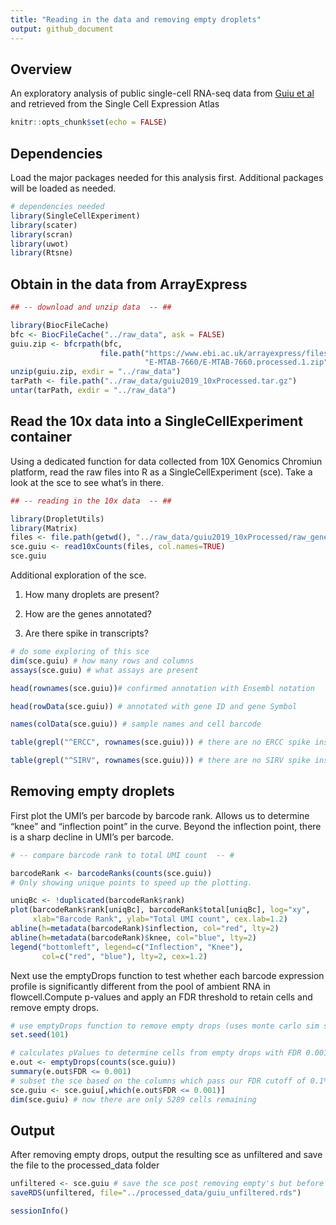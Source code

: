 ```yaml
---
title: "Reading in the data and removing empty droplets"
output: github_document
---
```


## Overview

An exploratory analysis of public single-cell RNA-seq data from [Guiu et al](https://www.nature.com/articles/s41586-019-1212-5#Sec2) and retrieved from the Single Cell Expression Atlas

```r
knitr::opts_chunk$set(echo = FALSE)
```

## Dependencies

Load the major packages needed for this analysis first. Additional packages will be loaded as needed.

```r

# dependencies needed
library(SingleCellExperiment)
library(scater)
library(scran)
library(uwot)
library(Rtsne)
```

## Obtain in the data from ArrayExpress

```r

## -- download and unzip data  -- ##

library(BiocFileCache)
bfc <- BiocFileCache("../raw_data", ask = FALSE)
guiu.zip <- bfcrpath(bfc, 
                    file.path("https://www.ebi.ac.uk/arrayexpress/files",
                              "E-MTAB-7660/E-MTAB-7660.processed.1.zip"))
unzip(guiu.zip, exdir = "../raw_data")
tarPath <- file.path("../raw_data/guiu2019_10xProcessed.tar.gz")
untar(tarPath, exdir = "../raw_data")

```

## Read the 10x data into a SingleCellExperiment container

Using a dedicated function for data collected from 10X Genomics Chromiun platform, read the raw files into R as a SingleCellExperiment (sce). Take a look at the sce to see what's in there. 

```r
## -- reading in the 10x data  -- ##

library(DropletUtils)
library(Matrix)
files <- file.path(getwd(), "../raw_data/guiu2019_10xProcessed/raw_gene_bc_matrices/mm10")
sce.guiu <- read10xCounts(files, col.names=TRUE)
sce.guiu

```

Additional exploration of the sce. 

(1) How many droplets are present?

(2) How are the genes annotated?

(3) Are there spike in transcripts?


```r
# do some exploring of this sce 
dim(sce.guiu) # how many rows and columns
assays(sce.guiu) # what assays are present

head(rownames(sce.guiu))# confirmed annotation with Ensembl notation

head(rowData(sce.guiu)) # annotated with gene ID and gene Symbol

names(colData(sce.guiu)) # sample names and cell barcode

table(grepl("^ERCC", rownames(sce.guiu))) # there are no ERCC spike ins

table(grepl("^SIRV", rownames(sce.guiu))) # there are no SIRV spike ins

```

## Removing empty droplets

First plot the UMI's per barcode by barcode rank. Allows us to determine "knee" and "inflection point" in the curve. Beyond the inflection point, there is a sharp decline in UMI's per barcode.

```r
# -- compare barcode rank to total UMI count  -- #

barcodeRank <- barcodeRanks(counts(sce.guiu))
# Only showing unique points to speed up the plotting.

uniqBc <- !duplicated(barcodeRank$rank)
plot(barcodeRank$rank[uniqBc], barcodeRank$total[uniqBc], log="xy",
     xlab="Barcode Rank", ylab="Total UMI count", cex.lab=1.2)
abline(h=metadata(barcodeRank)$inflection, col="red", lty=2)
abline(h=metadata(barcodeRank)$knee, col="blue", lty=2)
legend("bottomleft", legend=c("Inflection", "Knee"), 
       col=c("red", "blue"), lty=2, cex=1.2)

```

Next use the emptyDrops function to test whether each barcode expression profile is significantly different from the pool of ambient RNA in flowcell.Compute p-values and apply an FDR threshold to retain cells and remove empty drops.

```r
# use emptyDrops function to remove empty drops (uses monte carlo sim so have to set.seed)
set.seed(101)

# calculates pValues to determine cells from empty drops with FDR 0.001
e.out <- emptyDrops(counts(sce.guiu))
summary(e.out$FDR <= 0.001)
# subset the sce based on the columns which pass our FDR cutoff of 0.1%
sce.guiu <- sce.guiu[,which(e.out$FDR <= 0.001)]
dim(sce.guiu) # now there are only 5289 cells remaining

```

## Output

After removing empty drops, output the resulting sce as unfiltered and save the file to the processed_data folder

```r
unfiltered <- sce.guiu # save the sce post removing empty's but before additional QC
saveRDS(unfiltered, file="../processed_data/guiu_unfiltered.rds")
```

```r
sessionInfo()
```


